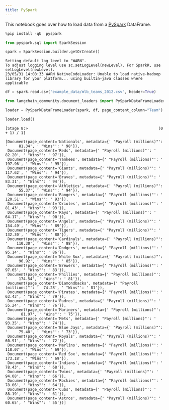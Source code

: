 ```yaml
---
title: PySpark
---
```


This notebook goes over how to load data from a [PySpark](https://spark.apache.org/docs/latest/api/python/) DataFrame.

```python
%pip install -qU  pyspark
```

```python
from pyspark.sql import SparkSession
```

```python
spark = SparkSession.builder.getOrCreate()
```

```output
Setting default log level to "WARN".
To adjust logging level use sc.setLogLevel(newLevel). For SparkR, use setLogLevel(newLevel).
23/05/31 14:08:33 WARN NativeCodeLoader: Unable to load native-hadoop library for your platform... using builtin-java classes where applicable
```

```python
df = spark.read.csv("example_data/mlb_teams_2012.csv", header=True)
```

```python
from langchain_community.document_loaders import PySparkDataFrameLoader
```

```python
loader = PySparkDataFrameLoader(spark, df, page_content_column="Team")
```

```python
loader.load()
```

```output
[Stage 8:>                                                          (0 + 1) / 1]
```

```output
[Document(page_content='Nationals', metadata={' "Payroll (millions)"': '     81.34', ' "Wins"': ' 98'}),
 Document(page_content='Reds', metadata={' "Payroll (millions)"': '          82.20', ' "Wins"': ' 97'}),
 Document(page_content='Yankees', metadata={' "Payroll (millions)"': '      197.96', ' "Wins"': ' 95'}),
 Document(page_content='Giants', metadata={' "Payroll (millions)"': '       117.62', ' "Wins"': ' 94'}),
 Document(page_content='Braves', metadata={' "Payroll (millions)"': '        83.31', ' "Wins"': ' 94'}),
 Document(page_content='Athletics', metadata={' "Payroll (millions)"': '     55.37', ' "Wins"': ' 94'}),
 Document(page_content='Rangers', metadata={' "Payroll (millions)"': '      120.51', ' "Wins"': ' 93'}),
 Document(page_content='Orioles', metadata={' "Payroll (millions)"': '       81.43', ' "Wins"': ' 93'}),
 Document(page_content='Rays', metadata={' "Payroll (millions)"': '          64.17', ' "Wins"': ' 90'}),
 Document(page_content='Angels', metadata={' "Payroll (millions)"': '       154.49', ' "Wins"': ' 89'}),
 Document(page_content='Tigers', metadata={' "Payroll (millions)"': '       132.30', ' "Wins"': ' 88'}),
 Document(page_content='Cardinals', metadata={' "Payroll (millions)"': '    110.30', ' "Wins"': ' 88'}),
 Document(page_content='Dodgers', metadata={' "Payroll (millions)"': '       95.14', ' "Wins"': ' 86'}),
 Document(page_content='White Sox', metadata={' "Payroll (millions)"': '     96.92', ' "Wins"': ' 85'}),
 Document(page_content='Brewers', metadata={' "Payroll (millions)"': '       97.65', ' "Wins"': ' 83'}),
 Document(page_content='Phillies', metadata={' "Payroll (millions)"': '     174.54', ' "Wins"': ' 81'}),
 Document(page_content='Diamondbacks', metadata={' "Payroll (millions)"': '  74.28', ' "Wins"': ' 81'}),
 Document(page_content='Pirates', metadata={' "Payroll (millions)"': '       63.43', ' "Wins"': ' 79'}),
 Document(page_content='Padres', metadata={' "Payroll (millions)"': '        55.24', ' "Wins"': ' 76'}),
 Document(page_content='Mariners', metadata={' "Payroll (millions)"': '      81.97', ' "Wins"': ' 75'}),
 Document(page_content='Mets', metadata={' "Payroll (millions)"': '          93.35', ' "Wins"': ' 74'}),
 Document(page_content='Blue Jays', metadata={' "Payroll (millions)"': '     75.48', ' "Wins"': ' 73'}),
 Document(page_content='Royals', metadata={' "Payroll (millions)"': '        60.91', ' "Wins"': ' 72'}),
 Document(page_content='Marlins', metadata={' "Payroll (millions)"': '      118.07', ' "Wins"': ' 69'}),
 Document(page_content='Red Sox', metadata={' "Payroll (millions)"': '      173.18', ' "Wins"': ' 69'}),
 Document(page_content='Indians', metadata={' "Payroll (millions)"': '       78.43', ' "Wins"': ' 68'}),
 Document(page_content='Twins', metadata={' "Payroll (millions)"': '         94.08', ' "Wins"': ' 66'}),
 Document(page_content='Rockies', metadata={' "Payroll (millions)"': '       78.06', ' "Wins"': ' 64'}),
 Document(page_content='Cubs', metadata={' "Payroll (millions)"': '          88.19', ' "Wins"': ' 61'}),
 Document(page_content='Astros', metadata={' "Payroll (millions)"': '        60.65', ' "Wins"': ' 55'})]
```
